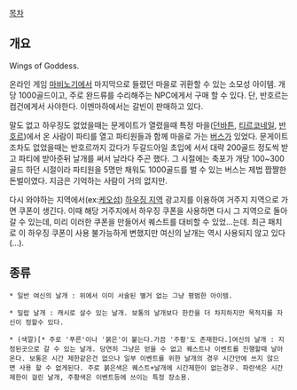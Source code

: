 [[목차]]
== 개요 ==
Wings of Goddess.

온라인 게임 [[마비노기]]에서 마지막으로 들렸던 마을로 귀환할 수 있는 소모성 아이템. 개당 1000골드이고, 주로 완드류를 수리해주는 NPC에게서 구매 할 수 있다. 단, 반호르는 컴건에게서 사야한다. 이멘마하에서는 갈빈이 판매하고 있다.

말도 없고 하우징도 없었을때는 문게이트가 열렸을때 특정 마을([[던바튼]], [[티르코네일]], [[반호르]])에서 온 사람이 파티를 열고 파티원들과 함께 마을로 가는 [[버스]]가 있었다. 문게이트조차도 없었을때는 반호르까지 갔다가 두갈드아일 초입에 서서 대략 200골드 정도씩 받고 파티에 받아준뒤 날개를 써서 날라다 주곤 했다. 그 시절에는 축포가 개당 100~300골드 하던 시절이라 파티원을 5명만 채워도 1000골드를 벌 수 있는 버스는 제법 짭짤한 돈벌이였다. 지금은 기억하는 사람이 거의 없지만.

다시 와야하는 지역에서(ex:[[케오섬]]) [[하우징 지역]] 광고지를 이용하여 거주지 지역으로 가면 쿠폰이 생긴다. 이때 해당 거주지에서 하우징 쿠폰을 사용하면 다시 그 지역으로 돌아갈 수 있는데, 미리 이러한 쿠폰을 만들어서 퀘스트를 대비할 수 있었...는데. 최근 패치로 이 하우징 쿠폰이 사용 불가능하게 변했지만 여신의 날개는 역시 사용되지 않고 있다(...).

== 종류 ==
 * 일반 여신의 날개 : 위에서 이미 서술된 별거 없는 그냥 평범한 아이템. 

 * 밀랍 날개 : 캐시로 살수 있는 날개. 보통의 날개보다 한칸을 더 차지하지만 목적지를 자신이 정할수 있다.

 * (색깔)[* 주로 '푸른'이나 '붉은'이 붙는다.가끔 '주황'도 존재한다.]여신의 날개 : 지정된곳으로 갈 수 있는 날개. 당연히 그냥은 얻을 수 없고 퀘스트나 이벤트를 진행할때 날아온다. 보통은 시간 제한같은건 없으나 일부 이벤트를 위한 날개의 경우 시간안에 쓰지 않으면 사용 할 수 없게된다. 주로 붉은색은 퀘스트+날개에 시간제한이 없는경우. 파란색은 시간제한이 걸린 날개, 주황색은 이벤트등에 쓰이는 특정 장소용. 
